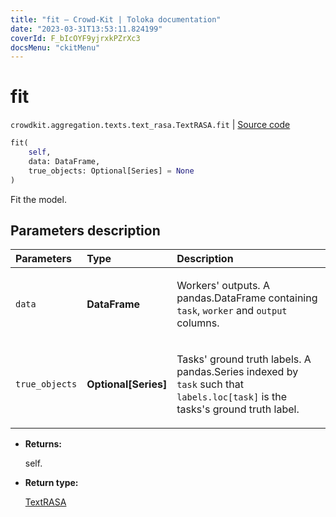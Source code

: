 ```yaml
---
title: "fit — Crowd-Kit | Toloka documentation"
date: "2023-03-31T13:53:11.824199"
coverId: F_bIcOYF9yjrxkPZrXc3
docsMenu: "ckitMenu"
---
```


# fit

`crowdkit.aggregation.texts.text_rasa.TextRASA.fit` | [Source code](https://github.com/Toloka/crowd-kit/blob/v1.2.1/crowdkit/aggregation/texts/text_rasa.py#L49)

```python
fit(
    self,
    data: DataFrame,
    true_objects: Optional[Series] = None
)
```

Fit the model.

## Parameters description

| Parameters | Type | Description |
| :----------| :----| :-----------|
`data`|**DataFrame**|<p>Workers' outputs. A pandas.DataFrame containing `task`, `worker` and `output` columns.</p>
`true_objects`|**Optional\[Series\]**|<p>Tasks' ground truth labels. A pandas.Series indexed by `task` such that `labels.loc[task]` is the tasks's ground truth label.</p>

* **Returns:**

  self.

* **Return type:**

  [TextRASA](/docs/crowd-kit/reference/crowdkit.aggregation.texts.text_rasa.TextRASA)